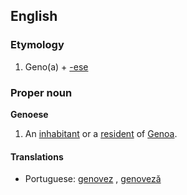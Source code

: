 ==English==

===Etymology===
#Geno(a) + [[-ese]]

===Proper noun===
'''Genoese'''
# An [[inhabitant]] or a [[resident]] of [[Genoa]].

====Translations====
*Portuguese: [[genovez]] {{m}}, [[genoveză]] {{f}}